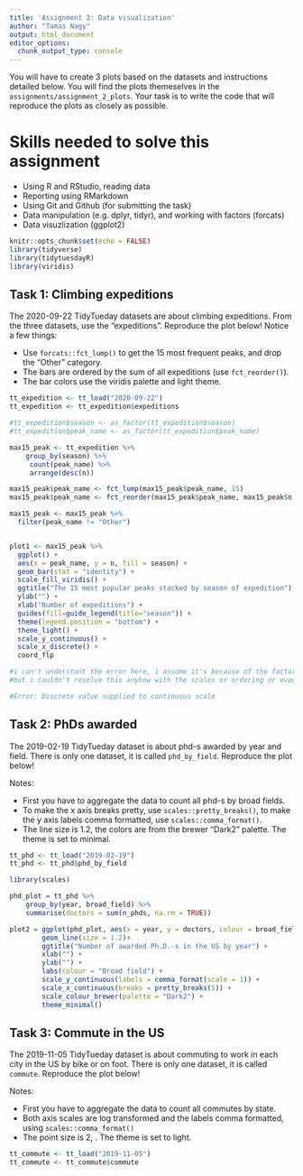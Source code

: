 ```yaml
---
title: 'Assignment 2: Data visualization'
author: "Tamas Nagy"
output: html_document
editor_options: 
  chunk_output_type: console
---
```


You will have to create 3 plots based on the datasets and instructions detailed below. You will find the plots themeselves in the `assignments/assignment_2_plots`. Your task is to write the code that will reproduce the plots as closely as possible.

# Skills needed to solve this assignment

-   Using R and RStudio, reading data
-   Reporting using RMarkdown
-   Using Git and Github (for submitting the task)
-   Data manipulation (e.g. dplyr, tidyr), and working with factors (forcats)
-   Data visuzlization (ggplot2)

```r
knitr::opts_chunk$set(echo = FALSE)
library(tidyverse)
library(tidytuesdayR)
library(viridis)
```

## Task 1: Climbing expeditions

The 2020-09-22 TidyTueday datasets are about climbing expeditions. From the three datasets, use the "expeditions". Reproduce the plot below! Notice a few things:

-   Use `forcats::fct_lump()` to get the 15 most frequent peaks, and drop the "Other" category.
-   The bars are ordered by the sum of all expeditions (use `fct_reorder()`).
-   The bar colors use the viridis palette and light theme.

```r
tt_expedition <- tt_load("2020-09-22")
tt_expedition <- tt_expedition$expeditions
```


```r

#tt_expedition$season <- as_factor(tt_expedition$season)
#tt_expedition$peak_name <- as_factor(tt_expedition$peak_name)

max15_peak <- tt_expedition %>%
    group_by(season) %>%
     count(peak_name) %>%
     arrange(desc(n))

max15_peak$peak_name <- fct_lump(max15_peak$peak_name, 15)
max15_peak$peak_name <- fct_reorder(max15_peak$peak_name, max15_peak$n, sum)

max15_peak <- max15_peak %>%
  filter(peak_name != "Other")


plot1 <- max15_peak %>%
  ggplot() + 
  aes(x = peak_name, y = n, fill = season) +
  geom_bar(stat = "identity") + 
  scale_fill_viridis() +
  ggtitle("The 15 most popular peaks stacked by season of expedition") + 
  ylab("") +
  xlab("Number of expeditions") +
  guides(fill=guide_legend(title="season")) +
  theme(legend.position = "bottom") +
  theme_light() +
  scale_y_continuous() +
  scale_x_discrete() +
  coord_flp

#i can't understant the error here, i assume it's because of the factor and identity statistics mess up 
#but i couldn't resolve this anyhow with the scales or ordering or even transfroming to characters

#Error: Discrete value supplied to continuous scale

```

## Task 2: PhDs awarded

The 2019-02-19 TidyTueday dataset is about phd-s awarded by year and field. There is only one dataset, it is called `phd_by_field`. Reproduce the plot below!

Notes:

-   First you have to aggregate the data to count all phd-s by broad fields.
-   To make the x axis breaks pretty, use `scales::pretty_breaks()`, to make the y axis labels comma formatted, use `scales::comma_format()`.
-   The line size is 1.2, the colors are from the brewer "Dark2" palette. The theme is set to minimal.

```r
tt_phd <- tt_load("2019-02-19")
tt_phd <- tt_phd$phd_by_field
```

```r
library(scales)

phd_plot = tt_phd %>% 
    group_by(year, broad_field) %>%
    summarise(doctors = sum(n_phds, na.rm = TRUE))

plot2 = ggplot(phd_plot, aes(x = year, y = doctors, colour = broad_field)) +
        geom_line(size = 1.2)+
        ggtitle("Number of awarded Ph.D.-s in the US by year") +
        xlab("") +
        ylab("") +
        labs(colour = "Broad field") +
        scale_y_continuous(labels = comma_format(scale = 1)) +
        scale_x_continuous(breaks = pretty_breaks(5)) +
        scale_colour_brewer(palette = "Dark2") +
        theme_minimal()
```

## Task 3: Commute in the US

The 2019-11-05 TidyTueday dataset is about commuting to work in each city in the US by bike or on foot. There is only one dataset, it is called `commute`. Reproduce the plot below!

Notes:

-   First you have to aggregate the data to count all commutes by state.
-   Both axis scales are log transformed and the labels comma formatted, using `scales::comma_format()`
-   The point size is 2, . The theme is set to light.

```r
tt_commute <- tt_load("2019-11-05")
tt_commute <- tt_commute$commute

```